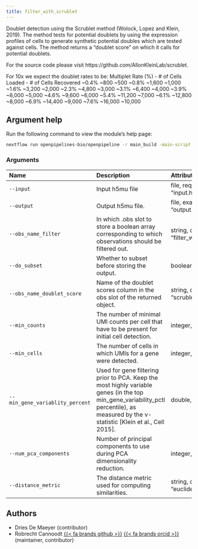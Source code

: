 ```yaml
---
title: filter_with_scrublet
---
```


Doublet detection using the Scrublet method (Wolock, Lopez and Klein, 2019).
The method tests for potential doublets by using the expression profiles of
cells to generate synthetic potential doubles which are tested against cells. 
The method returns a "doublet score" on which it calls for potential doublets.

For the source code please visit https://github.com/AllonKleinLab/scrublet.

For 10x we expect the doublet rates to be:
  Multiplet Rate (%) - # of Cells Loaded - # of Cells Recovered
  ~0.4% ~800 ~500
  ~0.8% ~1,600 ~1,000
  ~1.6% ~3,200 ~2,000
  ~2.3% ~4,800 ~3,000
  ~3.1% ~6,400 ~4,000
  ~3.9% ~8,000 ~5,000
  ~4.6% ~9,600 ~6,000
  ~5.4% ~11,200 ~7,000
  ~6.1% ~12,800 ~8,000
  ~6.9% ~14,400 ~9,000
  ~7.6% ~16,000 ~10,000


## Argument help

Run the following command to view the module's help page:
```bash
nextflow run openpipelines-bio/openpipeline -r main_build -main-script target/nextflow/filter/filter_with_scrublet/main.nf --help
```

### Arguments



:::{.column-body-outset}
|Name                            |Description                                                                                                                                                                            |Attributes                                |
|:-------------------------------|:--------------------------------------------------------------------------------------------------------------------------------------------------------------------------------------|:-----------------------------------------|
|`--input`                       |Input h5mu file                                                                                                                                                                        |file, required, example: "input.h5mu"     |
|`--output`                      |Output h5mu file.                                                                                                                                                                      |file, example: "output.h5mu"              |
|`--obs_name_filter`             |In which .obs slot to store a boolean array corresponding to which observations should be filtered out.                                                                                |string, default: "filter_with_scrublet"   |
|`--do_subset`                   |Whether to subset before storing the output.                                                                                                                                           |boolean_true                              |
|`--obs_name_doublet_score`      |Name of the doublet scores column in the obs slot of the returned object.                                                                                                              |string, default: "scrublet_doublet_score" |
|`--min_counts`                  |The number of minimal UMI counts per cell that have to be present for initial cell detection.                                                                                          |integer, default: 2                       |
|`--min_cells`                   |The number of cells in which UMIs for a gene were detected.                                                                                                                            |integer, default: 3                       |
|`--min_gene_variablity_percent` |Used for gene filtering prior to PCA. Keep the most highly variable genes (in the top min_gene_variability_pctl percentile), as measured by the v-statistic [Klein et al., Cell 2015]. |double, default: 85                       |
|`--num_pca_components`          |Number of principal components to use during PCA dimensionality reduction.                                                                                                             |integer, default: 30                      |
|`--distance_metric`             |The distance metric used for computing similarities.                                                                                                                                   |string, default: "euclidean"              |
:::

## Authors

 * Dries De Maeyer  (contributor)
 * Robrecht Cannoodt [{{< fa brands github >}}](https://github.com/rcannood) [{{< fa brands orcid >}}](https://orcid.org/0000-0003-3641-729X) (maintainer, contributor)
